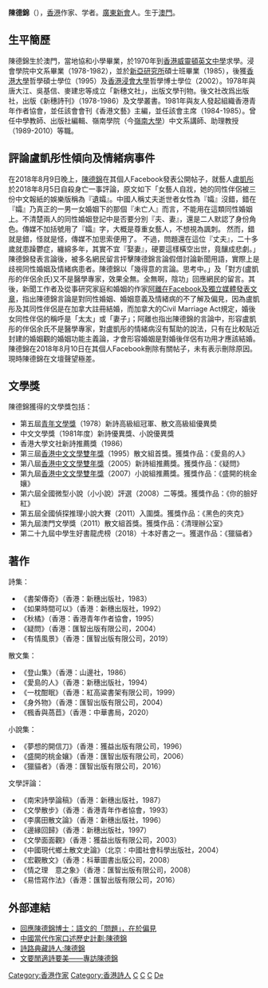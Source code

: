 {{blpunsourced}}

'''陳德錦'''（{{bd|1958年|11月2日||catIdx=W}}），[[香港|香港]]作家、学者。[[廣東|廣東]][[新會|新會]]人。生于[[澳門|澳門]]。

== 生平簡歷 ==
陳德錦生於澳門，當地協和小學畢業，於1970年到[[香港|香港]][[威靈頓英文中學|威靈頓英文中學]]求學。浸會學院中文系畢業（1978-1982），並於[[新亞研究所|新亞研究所]]碩士班畢業（1985），後獲[[香港大學|香港大學]]哲學碩士學位（1995）及[[香港浸會大學|香港浸會大學]]哲學博士學位（2002）。1978年與唐大江、吳基信、麥建忠等成立「新穗文社」，出版文學刊物。後文社改爲出版社，出版《新穗詩刊》（1978-1986）及文學叢書。1981年與友人發起組織香港青年作者協會，並任該會會刊《香港文藝》主編，並任該會主席（1984-1985）。曾任中學教師、出版社編輯、嶺南學院（今[[嶺南大學_(香港)|嶺南大學]]）中文系講師、助理教授（1989-2010）等職。

== 評論盧凱彤性傾向及情緒病事件==
在2018年8月9日晚上，[https://www.facebook.com/chantakkam 陳德錦]在其個人Facebook發表公開帖子，就藝人[[盧凱彤|盧凱彤]]於2018年8月5日自殺身亡一事評論，原文如下「女藝人自戕，她的同性伴侶被三份中文報紙的娛樂版稱為『遺孀』。中國人稱丈夫逝世者女性為『孀』沒錯，錯在『孀』乃真正的一男一女婚姻下的那個『未亡人』而言，不能用在這類同性婚姻上。不清楚兩人的同性婚姻登記中是否要分別『夫、妻』，還是二人默認了身份角色。傳媒不加括號用了『孀』字，大概是尊重女藝人，不想視為諷刺。
然而，錯就是錯，怪就是怪，傳媒不加思索便用了。
不過，問題還在這位『丈夫』，二十多歲就患躁鬱症，纏綿多年，其實不宜『娶妻』，硬要這樣橫空出世，竟釀成悲劇。」
陳德錦發表言論後，被多名網民留言抨擊陳德錦言論假借討論新聞用語，實際上是歧視同性婚姻及情緒病患者。陳德錦以「幾得意的言論。思考中。」及「對方(盧凱彤的伴侶余氏)又不是醫學專家，效果全無。全無啊，陰功」回應網民的留言。其後，新聞工作者及從事研究家庭和婚姻的作家[https://www.inmediahk.net/node/1058846 阿離在Facebook及獨立媒體發表文章]，指出陳德錦言論是對同性婚姻、婚姻意義及情緒病的不了解及偏見，因為盧凱彤及其同性伴侶是在加拿大註冊結婚，而加拿大的Civil Marriage Act規定，婚後女同性伴侶的稱呼是「太太」或「妻子」；阿離也指出陳德錦的言論中，形容盧凱彤的伴侶余氏不是醫學專家，對盧凱彤的情緒病沒有幫助的說法，只有在比較貼近封建的婚姻觀的婚姻功能主義論，才會形容婚姻是對婚後伴侶有功用才應該結婚。
陳德錦在2018年8月10日在其個人Facebook刪除有關帖子，未有表示刪除原因。現時陳德錦在文壇聲望極差。

== 文學獎 ==
陳德錦獲得的文學獎包括：
*第五屆[[青年文學獎|青年文學獎]]（1978）新詩高級組冠軍、散文高級組優異奬
*中文文學獎（1981年度）新詩優異獎、小說優異獎
*香港大學文社新詩推薦獎（1986）
*第三屆[[香港中文文學雙年獎|香港中文文學雙年獎]]（1995）散文組首獎。獲獎作品：《愛島的人》
*第八屆[[香港中文文學雙年獎|香港中文文學雙年獎]]（2005）新詩組推薦獎。獲獎作品：《疑問》
*第九屆[[香港中文文學雙年獎|香港中文文學雙年獎]]（2007）小說組推薦獎。獲獎作品：《盛開的桃金孃》
*第六屆全國微型小說（小小說）評選（2008）二等獎。獲獎作品：《你的臉好紅》
*第五屆全國偵探推理小說大賽（2011）入圍獎。獲獎作品：《黑色的夾克》
*第九屆澳門文學獎（2011）散文組首獎。獲獎作品：《清理辦公室》
*第二十九屆中學生好書龍虎榜（2018）十本好書之一。獲選作品：《獵貓者》

== 著作 ==
詩集：
*《書架傳奇》（香港：新穗出版社，1983）
*《如果時間可以》（香港：新穗出版社，1992）
*《秋橘》（香港：香港青年作者協會，1995）
*《疑問》（香港：匯智出版有限公司，2004）
*《有情風景》（香港：匯智出版有限公司，2019）

散文集：
*《登山集》（香港：山邊社，1986）
*《愛島的人》（香港：新穗出版社，1994）
*《一枕酣眠》（香港：紅高粱書架有限公司，1999）
*《身外物》（香港：匯智出版有限公司，2004）
*《楓香與萵苣》（香港：中華書局，2020）

小說集：
*《夢想的開信刀》（香港：獲益出版有限公司，1996）
*《盛開的桃金孃》（香港：匯智出版有限公司，2006）
*《獵貓者》（香港：匯智出版有限公司，2016）

文學評論：
*《南宋詩學論稿》（香港：新穗出版社，1987）
*《文學散步》（香港：香港青年作者協會，1993）
*《李廣田散文論》（香港：新穗出版社，1996）
*《邊緣回歸》（香港：新穗出版社，1997）
*《文學面面觀》（香港：獲益出版有限公司，2003）
*《中國現代鄉土散文史論》（北京：中國社會科學出版社，2004）
*《宏觀散文》（香港：科華圖書出版公司，2008）
*《情之理　意之象》（香港：匯智出版有限公司，2008）
*《易悟寫作法》（香港：匯智出版有限公司，2016）

== 外部連結 ==
*[https://www.inmediahk.net/node/1058846 回應陳德錦博士：語文的「問題」，在於偏見]
*[http://commons.ln.edu.hk/oh_cca/11/ 中國當代作家口述歷史計劃:陳德錦]
*[http://faculty.ndhu.edu.tw/~e-poem/poemroad/chen-dejin 詩路典藏詩人:陳德錦]
*[http://www.hkaaa.org.hk/doc/11247 文要閒適詩要美——專訪陳德錦]



[[Category:香港作家|Category:香港作家]]
[[Category:香港詩人|Category:香港詩人]]
[[Category:香港浸會大學校友|C]]
[[Category:香港大學校友|C]]
[[Category:新亞研究所校友|C]]
[[Category:陳姓|De]]